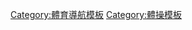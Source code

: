 {{template category|type=navbox}}
[[Category:體育導航模板|Category:體育導航模板]]
[[Category:體操模板|Category:體操模板]]
